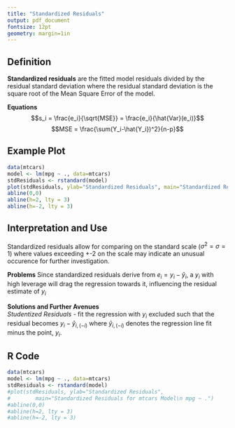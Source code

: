```yaml
---
title: "Standardized Residuals"
output: pdf_document
fontsize: 12pt
geometry: margin=1in
---
```

## Definition
**Standardized residuals** are the fitted model residuals divided by the residual standard deviation where the residual standard deviation is the square root of the Mean Square Error of the model. 

**Equations**
$$s_i = \frac{e_i}{\sqrt{MSE}} = \frac{e_i}{\hat{Var}(e_i)}$$
$$MSE = \frac{\sum(Y_i-\hat{Y_i})^2}{n-p}$$

## Example Plot
```r
data(mtcars)
model <- lm(mpg ~ ., data=mtcars)
stdResiduals <- rstandard(model)
plot(stdResiduals, ylab="Standardized Residuals", main="Standardized Residuals for mtcars Model\n mpg ~ .")
abline(0,0)
abline(h=2, lty = 3)
abline(h=-2, lty = 3)
```

## Interpretation and Use
Standardized residuals allow for comparing on the standard scale ($\sigma^2=\sigma=1$) where values exceeding +-2 on the scale may indicate an unusual occurence for further investigation. 

**Problems**
Since standardized residuals derive from $e_i = y_i -\hat{y}_i$, a $y_i$ with high leverage will drag the regression towards it, influencing the residual estimate of $y_i$

**Solutions and Further Avenues**  
*Studentized Residuals -* fit the regression with $y_i$ excluded such that the residual becomes $y_i - \hat{y}_{i,(-i)}$ where $\hat{y}_{i,(-i)}$ denotes the regression line fit minus the point, $y_i$.

## R Code
```r
data(mtcars)
model <- lm(mpg ~ ., data=mtcars)
stdResiduals <- rstandard(model)
#plot(stdResiduals, ylab="Standardized Residuals", 
#        main="Standardized Residuals for mtcars Model\n mpg ~ .")
#abline(0,0)
#abline(h=2, lty = 3)
#abline(h=-2, lty = 3)
```
